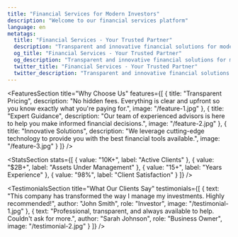 ```yaml
---
title: "Financial Services for Modern Investors"
description: "Welcome to our financial services platform"
language: en
metatags:
  title: "Financial Services - Your Trusted Partner"
  description: "Transparent and innovative financial solutions for modern investors"
  og_title: "Financial Services - Your Trusted Partner"
  og_description: "Transparent and innovative financial solutions for modern investors"
  twitter_title: "Financial Services - Your Trusted Partner"
  twitter_description: "Transparent and innovative financial solutions for modern investors"
---
```



<Hero
  headline="Welcome to Dynamic Checkout"
  lead="The modern way to price and sell for digital creators"
  image="/small-business.jpg"
  buttonText="Get Started"
  buttonUrl="/"
/>

<FeaturesSection
  title="Why Choose Us"
  features={[
    {
      title: "Transparent Pricing",
      description: "No hidden fees. Everything is clear and upfront so you know exactly what you're paying for.",
      image: "/feature-1.jpg"
    },
    {
      title: "Expert Guidance",
      description: "Our team of experienced advisors is here to help you make informed financial decisions.",
      image: "/feature-2.jpg"
    },
    {
      title: "Innovative Solutions",
      description: "We leverage cutting-edge technology to provide you with the best financial tools available.",
      image: "/feature-3.jpg"
    }
  ]}
/>

<StatsSection
  stats={[
    { value: "10K+", label: "Active Clients" },
    { value: "$2B+", label: "Assets Under Management" },
    { value: "15+", label: "Years Experience" },
    { value: "98%", label: "Client Satisfaction" }
  ]}
/>

<ReportsSection
  title="Latest Journal Entries"
  buttonText="View All Journal"
  buttonUrl="/journal"
/>

<TestimonialsSection
  title="What Our Clients Say"
  testimonials={[
    {
      text: "This company has transformed the way I manage my investments. Highly recommended!",
      author: "John Smith",
      role: "Investor",
      image: "/testimonial-1.jpg"
    },
    {
      text: "Professional, transparent, and always available to help. Couldn't ask for more.",
      author: "Sarah Johnson",
      role: "Business Owner",
      image: "/testimonial-2.jpg"
    }
  ]}
/>

<BannerCta
  headline="Ready to Get Started?"
  description="Join thousands of satisfied clients who trust us with their financial future."
  buttonText="Become a Member"
  buttonUrl="/"
/>
